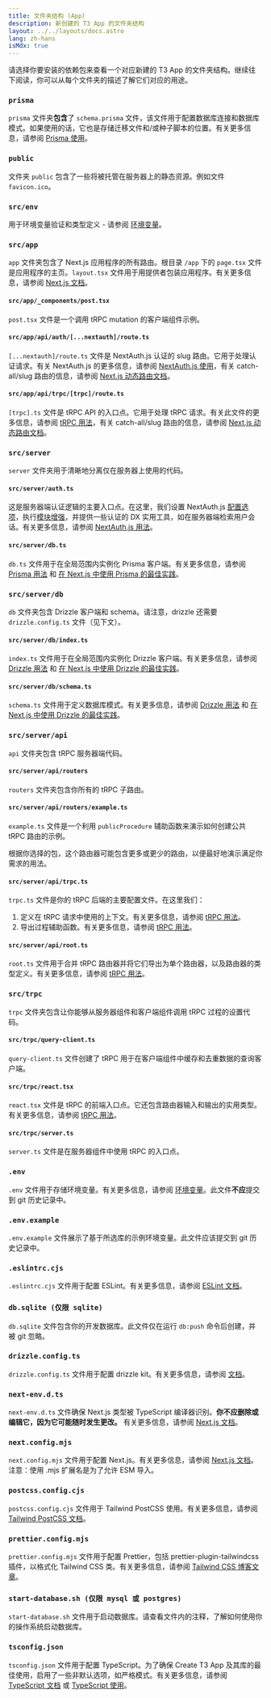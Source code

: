 ```yaml
---
title: 文件夹结构 (App)
description: 新创建的 T3 App 的文件夹结构
layout: ../../layouts/docs.astro
lang: zh-hans
isMdx: true
---
```



请选择你要安装的依赖包来查看一个对应新建的 T3 App 的文件夹结构。继续往下阅读，你可以从每个文件夹的描述了解它们对应的用途。

<Form />

<Diagram />

<div data-components="prisma">

### `prisma`

`prisma` 文件夹**包含**了 `schema.prisma` 文件，该文件用于配置数据库连接和数据库模式。如果使用的话，它也是存储迁移文件和/或种子脚本的位置。有关更多信息，请参阅 [Prisma 使用](/zh-hans/usage/prisma)。

</div>
<div>

### `public`

文件夹 `public` 包含了一些将被托管在服务器上的静态资源。例如文件 `favicon.ico`。

</div>
<div>

### `src/env`

用于环境变量验证和类型定义 - 请参阅 [环境变量](/zh-hans/usage/env-variables)。

</div>
<div>

### `src/app`

`app` 文件夹包含了 Next.js 应用程序的所有路由。根目录 `/app` 下的 `page.tsx` 文件是应用程序的主页。`layout.tsx` 文件用于用提供者包装应用程序。有关更多信息，请参阅 [Next.js 文档](https://nextjs.org/docs/basic-features/pages)。

</div>
<div data-components="trpc">

#### `src/app/_components/post.tsx`

`post.tsx` 文件是一个调用 tRPC mutation 的客户端组件示例。

</div>
<div data-components="nextauth">

#### `src/app/api/auth/[...nextauth]/route.ts`

`[...nextauth]/route.ts` 文件是 NextAuth.js 认证的 slug 路由。它用于处理认证请求。有关 NextAuth.js 的更多信息，请参阅 [NextAuth.js 使用](usage/next-auth)，有关 catch-all/slug 路由的信息，请参阅 [Next.js 动态路由文档](https://nextjs.org/docs/app/building-your-application/routing/dynamic-routes)。

</div>
<div data-components="trpc">

#### `src/app/api/trpc/[trpc]/route.ts`

`[trpc].ts` 文件是 tRPC API 的入口点。它用于处理 tRPC 请求。有关此文件的更多信息，请参阅 [tRPC 用法](usage/trpc#-pagesapitrpctrpcts)，有关 catch-all/slug 路由的信息，请参阅 [Next.js 动态路由文档](https://nextjs.org/docs/app/routing/dynamic-routes)。

</div>
<div data-components="trpc prisma nextauth drizzle">

### `src/server`

`server` 文件夹用于清晰地分离仅在服务器上使用的代码。

</div>
<div data-components="nextauth+trpc">

#### `src/server/auth.ts`

这是服务器端认证逻辑的主要入口点。在这里，我们设置 NextAuth.js [配置选项](usage/next-auth)，执行[模块增强](usage/next-auth#inclusion-of-userid-on-the-session)，并提供一些认证的 DX 实用工具，如在服务器端检索用户会话。有关更多信息，请参阅 [NextAuth.js 用法](usage/next-auth#usage-with-trpc)。

</div>
<div data-components="prisma">

#### `src/server/db.ts`

`db.ts` 文件用于在全局范围内实例化 Prisma 客户端。有关更多信息，请参阅 [Prisma 用法](usage/prisma#prisma-client) 和 [在 Next.js 中使用 Prisma 的最佳实践](https://www.prisma.io/docs/guides/database/troubleshooting-orm/help-articles/nextjs-prisma-client-dev-practices)。

</div>
<div data-components="drizzle">

### `src/server/db`

`db` 文件夹包含 Drizzle 客户端和 schema。请注意，drizzle 还需要 `drizzle.config.ts` 文件（见下文）。

</div>
<div data-components="drizzle">

#### `src/server/db/index.ts`

`index.ts` 文件用于在全局范围内实例化 Drizzle 客户端。有关更多信息，请参阅 [Drizzle 用法](usage/drizzle#drizzle-client) 和 [在 Next.js 中使用 Drizzle 的最佳实践](https://www.prisma.io/docs/guides/database/troubleshooting-orm/help-articles/nextjs-prisma-client-dev-practices)。

</div>
<div data-components="drizzle">

#### `src/server/db/schema.ts`

`schema.ts` 文件用于定义数据库模式。有关更多信息，请参阅 [Drizzle 用法](usage/drizzle#drizzle-client) 和 [在 Next.js 中使用 Drizzle 的最佳实践](https://www.prisma.io/docs/guides/database/troubleshooting-orm/help-articles/nextjs-prisma-client-dev-practices)。

</div>
<div data-components="trpc">

### `src/server/api`

`api` 文件夹包含 tRPC 服务器端代码。

</div>
<div data-components="trpc">

#### `src/server/api/routers`

`routers` 文件夹包含你所有的 tRPC 子路由。

</div>
<div data-components="trpc">

#### `src/server/api/routers/example.ts`

`example.ts` 文件是一个利用 `publicProcedure` 辅助函数来演示如何创建公共 tRPC 路由的示例。

根据你选择的包，这个路由器可能包含更多或更少的路由，以便最好地演示满足你需求的用法。

</div>
<div data-components="trpc">

#### `src/server/api/trpc.ts`

`trpc.ts` 文件是你的 tRPC 后端的主要配置文件。在这里我们：

1. 定义在 tRPC 请求中使用的上下文。有关更多信息，请参阅 [tRPC 用法](usage/trpc#-serverapitrpcts)。
2. 导出过程辅助函数。有关更多信息，请参阅 [tRPC 用法](usage/trpc#-serverapitrpcts)。

</div>

<div data-components="trpc">

#### `src/server/api/root.ts`

`root.ts` 文件用于合并 tRPC 路由器并将它们导出为单个路由器，以及路由器的类型定义。有关更多信息，请参阅 [tRPC 用法](usage/trpc#-serverapirootts)。

</div>
<div data-components="trpc">

### `src/trpc`

`trpc` 文件夹包含让你能够从服务器组件和客户端组件调用 tRPC 过程的设置代码。

</div>
<div data-components="trpc">

#### `src/trpc/query-client.ts`

`query-client.ts` 文件创建了 tRPC 用于在客户端组件中缓存和去重数据的查询客户端。

</div>
<div data-components="trpc">

#### `src/trpc/react.tsx`

`react.tsx` 文件是 tRPC 的前端入口点。它还包含路由器输入和输出的实用类型。有关更多信息，请参阅 [tRPC 用法](usage/trpc#-utilsapits)。

</div>
<div data-components="trpc">

#### `src/trpc/server.ts`

`server.ts` 文件是在服务器组件中使用 tRPC 的入口点。

</div>
<div>

### `.env`

`.env` 文件用于存储环境变量。有关更多信息，请参阅 [环境变量](usage/env-variables)。此文件**不应**提交到 git 历史记录中。

</div>
<div>

### `.env.example`

`.env.example` 文件展示了基于所选库的示例环境变量。此文件应该提交到 git 历史记录中。

</div>
<div>

### `.eslintrc.cjs`

`.eslintrc.cjs` 文件用于配置 ESLint。有关更多信息，请参阅 [ESLint 文档](https://eslint.org/docs/latest/user-guide/configuring/configuration-files)。

</div>
<div data-components="drizzle">

### `db.sqlite (仅限 sqlite)`

`db.sqlite` 文件包含你的开发数据库。此文件仅在运行 `db:push` 命令后创建，并被 git 忽略。

</div>
<div data-components="drizzle">

### `drizzle.config.ts`

`drizzle.config.ts` 文件用于配置 drizzle kit。有关更多信息，请参阅 [文档](https://orm.drizzle.team/kit-docs/config-reference)。

</div>
<div>

### `next-env.d.ts`

`next-env.d.ts` 文件确保 Next.js 类型被 TypeScript 编译器识别。**你不应删除或编辑它，因为它可能随时发生更改。** 有关更多信息，请参阅 [Next.js 文档](https://nextjs.org/docs/app/building-your-application/configuring/typescript)。

</div>
<div>

### `next.config.mjs`

`next.config.mjs` 文件用于配置 Next.js。有关更多信息，请参阅 [Next.js 文档](https://nextjs.org/docs/api-reference/next.config.js/introduction)。注意：使用 .mjs 扩展名是为了允许 ESM 导入。

</div>
<div data-components="tailwind">

### `postcss.config.cjs`

`postcss.config.cjs` 文件用于 Tailwind PostCSS 使用。有关更多信息，请参阅 [Tailwind PostCSS 文档](https://tailwindcss.com/docs/installation/using-postcss)。

</div>
<div data-components="tailwind">

### `prettier.config.mjs`

`prettier.config.mjs` 文件用于配置 Prettier，包括 prettier-plugin-tailwindcss 插件，以格式化 Tailwind CSS 类。有关更多信息，请参阅 [Tailwind CSS 博客文章](https://tailwindcss.com/blog/automatic-class-sorting-with-prettier)。

</div>
<div data-components="drizzle">

### `start-database.sh (仅限 mysql 或 postgres)`

`start-database.sh` 文件用于启动数据库。请查看文件内的注释，了解如何使用你的操作系统启动数据库。

</div>
<div>

### `tsconfig.json`

`tsconfig.json` 文件用于配置 TypeScript。为了确保 Create T3 App 及其库的最佳使用，启用了一些非默认选项，如严格模式。有关更多信息，请参阅 [TypeScript 文档](https://www.typescriptlang.org/docs/handbook/tsconfig-json.html) 或 [TypeScript 使用](usage/typescript)。

</div>
